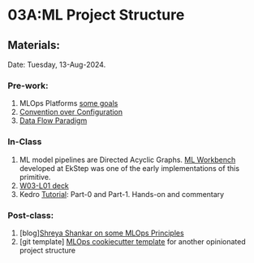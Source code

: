 # 03A:ML Project Structure {.unnumbered}

## Materials:
Date: Tuesday, 13-Aug-2024.

### Pre-work:

1. MLOps Platforms [some goals](https://kedro.org/blog/development-principles-for-opinionated-teams)
2. [Convention over Configuration](https://en.wikipedia.org/wiki/Convention_over_configuration)
3. [Data Flow Paradigm](https://en.wikipedia.org/wiki/Dataflow_programming)


### In-Class

1. ML model pipelines are Directed Acyclic Graphs. [ML Workbench](https://github.com/project-sunbird/sunbird-ml-workbench) developed at EkStep was one of the early implementations of this primitive.
2. [W03-L01 deck](https://docs.google.com/presentation/d/1S3gyY_IJTSfxpOOhIQJkhEMpocn6rq5a1q4Z4l4tEZc/edit?usp=sharing)
3. Kedro [Tutorial](https://docs.kedro.org/en/stable/course/index.html): Part-0 and Part-1. Hands-on and commentary


### Post-class:

1. \[blog\][Shreya Shankar on some MLOps Principles](https://x.com/sh_reya/status/1521903041003225088)
2. \[git template]\ [MLOps cookiecutter template](https://github.com/Chim-SO/cookiecutter-mlops) for another opinionated project structure
